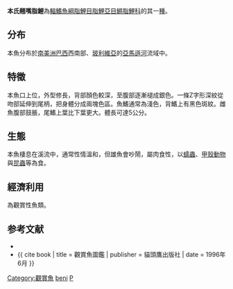 {{Speciesbox
| name = 本氏翹嘴脂鯉
| status = NE
| genus = Pyrrhulina
| species = beni
| authority = [[Pearson|Pearson]], 1924
| synonyms = 
}}
'''本氏翹嘴脂鯉'''為[[輻鰭魚綱|輻鰭魚綱]][[脂鯉目|脂鯉目]][[脂鯉亞目|脂鯉亞目]][[鱂脂鯉科|鱂脂鯉科]]的其一[[種|種]]。

==分布==
本魚分布於[[南美洲|南美洲]][[巴西|巴西]]西南部、[[玻利維亞|玻利維亞]]的[[亞馬遜河|亞馬遜河]]流域中。

==特徵==
本魚口上位，外型修長，背部顏色較深，至腹部逐漸褪成銀色。一條Z字形深紋從吻部延伸到尾柄，把身體分成兩塊色區。魚鰭通常為淺色，背鰭上有黑色斑紋。雌魚腹部鼓脹，尾鰭上葉比下葉更大。體長可達5公分。

==生態==
本魚棲息在溪流中，通常性情溫和，但雄魚會吵鬧，屬肉食性，以[[蠕蟲|蠕蟲]]、[[甲殼動物|甲殼動物]]與[[昆蟲|昆蟲]]等為食。

==經濟利用==
為觀賞性魚類。

==参考文献==
{{refbegin}}
*{{FishBase_species|genus=Pyrrhulina|species=beni|year=2011|month=12}}
*{{ cite book | title = 觀賞魚圖鑑 | publisher = 貓頭鷹出版社 | date = 1996年6月 }}
{{refend}}
{{Taxonbar|from=Q3756897}}

[[Category:觀賞魚|Category:觀賞魚]]
[[Category:翹嘴脂鯉屬|beni]]
[[Category:1924年描述的鱼类|P]]